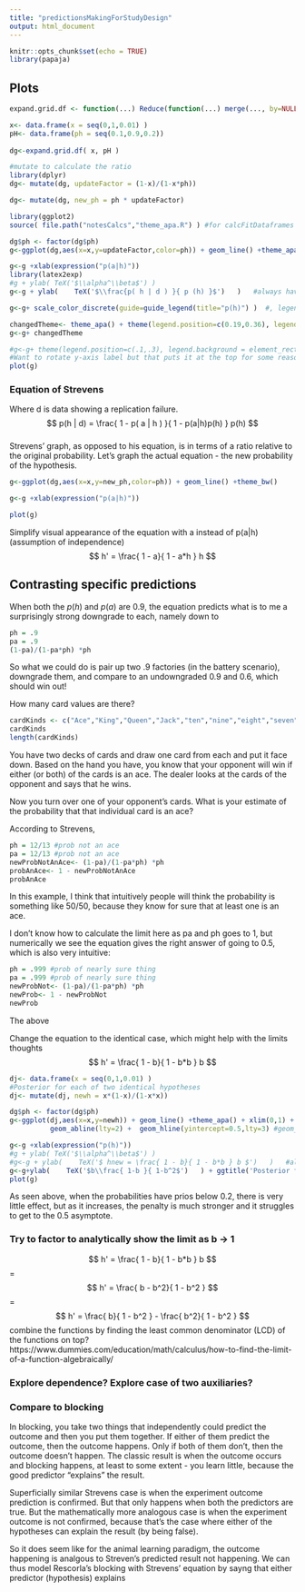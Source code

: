 ```yaml
---
title: "predictionsMakingForStudyDesign"
output: html_document
---
```


```r
knitr::opts_chunk$set(echo = TRUE)
library(papaja)
```

##  Plots

```r

expand.grid.df <- function(...) Reduce(function(...) merge(..., by=NULL), list(...))

x<- data.frame(x = seq(0,1,0.01) )
pH<- data.frame(ph = seq(0.1,0.9,0.2))
                
dg<-expand.grid.df( x, pH )

#mutate to calculate the ratio
library(dplyr)
dg<- mutate(dg, updateFactor = (1-x)/(1-x*ph))

dg<- mutate(dg, new_ph = ph * updateFactor)

```

```r
library(ggplot2)
source( file.path("notesCalcs","theme_apa.R") ) #for calcFitDataframes

dg$ph <- factor(dg$ph)
g<-ggplot(dg,aes(x=x,y=updateFactor,color=ph)) + geom_line() +theme_apa()

g<-g +xlab(expression("p(a|h)"))
library(latex2exp)
#g + ylab( TeX('$\\alpha^\\beta$') )  
g<-g + ylab(    TeX('$\\frac{p( h | d ) }{ p (h) }$')   )   #always have to add backslash within string to interpret backslash

g<-g+ scale_color_discrete(guide=guide_legend(title="p(h)") )  #, legend.position=c(.1,.3), legend.background = element_rect())

changedTheme<- theme_apa() + theme(legend.position=c(0.19,0.36), legend.box.background = element_rect(color="grey"))
g<-g+ changedTheme

#g<-g+ theme(legend.position=c(.1,.3), legend.background = element_rect())
#Want to rotate y-axis label but that puts it at the top for some reason + theme(axis.title.y = element_text(angle=0))
plot(g)
```

### Equation of Strevens
Where d is data showing a replication failure.
$$
p(h | d) = \frac{ 1 - p( a | h ) }{ 1 - p(a|h)p(h) } p(h)
$$

###

Strevens' graph, as opposed to his equation, is in terms of a ratio relative to the original probability.
Let's graph the actual equation - the new probability of the hypothesis.

```r
g<-ggplot(dg,aes(x=x,y=new_ph,color=ph)) + geom_line() +theme_bw()

g<-g +xlab(expression("p(a|h)"))

plot(g)
```

Simplify visual appearance of the equation with a instead of p(a|h)  (assumption of independence)
$$
h' = \frac{ 1 - a}{ 1 - a*h } h
$$

## Contrasting specific  predictions

When both the $p(h)$ and $p(a)$ are 0.9, the equation predicts what is to me a surprisingly strong downgrade to each, namely down to 

```r
ph = .9
pa = .9
(1-pa)/(1-pa*ph) *ph
```

So what we could do is pair up two .9 factories (in the battery scenario), downgrade them, and compare to an undowngraded 0.9 and 0.6, which should win out!

How many card values are there?
```r
cardKinds <- c("Ace","King","Queen","Jack","ten","nine","eight","seven","six","five","four","three","two")
cardKinds
length(cardKinds)
```
You have two decks of cards and draw one card from each and put it face down.
Based on the hand you have, you know that your opponent will win if either (or both) of the cards is an ace.
The dealer looks at the cards of the opponent and says that he wins.

Now you turn over one of your opponent's cards. What is your estimate of the probability that that individual card is an ace?

<!-- You will win the game as long as neither of your cards is a two.
As long as neither is a two, you will win. -->
According to Strevens,
```r
ph = 12/13 #prob not an ace
pa = 12/13 #prob not an ace
newProbNotAnAce<- (1-pa)/(1-pa*ph) *ph
probAnAce<- 1 - newProbNotAnAce
probAnAce
```
In this example, I think that intuitively people will think the probability is something like 50/50, because they know for sure that at least one is an ace.

I don't know how to calculate the limit here as pa and ph goes to 1, but numerically we see the equation gives the right answer of going to 0.5, which is also very intuitive:
```r
ph = .999 #prob of nearly sure thing
pa = .999 #prob of nearly sure thing
newProbNot<- (1-pa)/(1-pa*ph) *ph
newProb<- 1 - newProbNot
newProb
```
The above

Change the equation to the identical case, which might help with the limits thoughts
$$
h' = \frac{ 1 - b}{ 1 - b*b } b
$$

```r

dj<- data.frame(x = seq(0,1,0.01) )
#Posterior for each of two identical hypotheses
dj<- mutate(dj, newh = x*(1-x)/(1-x*x))

dg$ph <- factor(dg$ph)
g<-ggplot(dj,aes(x=x,y=newh)) + geom_line() +theme_apa() + xlim(0,1) + ylim(0,1) +
          geom_abline(lty=2) +  geom_hline(yintercept=0.5,lty=3) #geom_abline(slope=.5,lty=3)

g<-g +xlab(expression("p(h)"))
#g + ylab( TeX('$\\alpha^\\beta$') )  
#g<-g + ylab(    TeX('$ hnew = \frac{ 1 - b}{ 1 - b*b } b $')   )   #always have to add backslash within string to interpret backslash
g<-g+ylab(    TeX('$b\\frac{ 1-b }{ 1-b^2$')   ) + ggtitle('Posterior for two identical-prior hypotheses after experiment failure')
plot(g)
```

As seen above, when the probabilities have prios below 0.2, there is very little effect, but as it increases, the penalty is much stronger and it struggles to get to the 0.5 asymptote.

### Try to factor to analytically show the limit as b -> 1

$$
h' = \frac{ 1 - b}{ 1 - b*b } b
$$
=
$$
h' = \frac{ b - b^2}{ 1 - b^2 } 
$$
=
$$
h' = \frac{ b}{ 1 - b^2 } - \frac{ b^2}{ 1 - b^2 }
$$
combine the functions by finding the least common denominator (LCD) of the functions on top?
https://www.dummies.com/education/math/calculus/how-to-find-the-limit-of-a-function-algebraically/

### Explore dependence? Explore case of two auxiliaries?

### Compare to blocking

In blocking, you take two things that independently could predict the outcome and then you put them together. If either of them predict the outcome, then the outcome happens. Only if both of them don’t, then the outcome doesn’t happen. The classic result is when the outcome occurs and  blocking happens, at least to some extent - you learn little, because the good predictor "explains" the result.

Superficially similar Strevens case is when the experiment outcome prediction is confirmed. But that only happens when both the predictors are true. But the mathematically more analogous case is when the experiment outcome is not confirmed, because that's the case where either of the hypotheses can explain the result (by being false). 

So it does seem like for the animal learning paradigm, the outcome happening is analgous to Streven's predicted result not happening. We can thus model Rescorla's blocking with Strevens' equation by sayng that either predictor (hypothesis) explains

